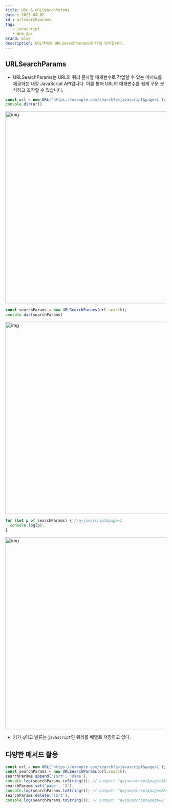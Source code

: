 ```yaml
---
title: URL & URLSearchParams
date : 2023-04-02
id : urlsearchparams
tag: 
   - javascript
   - Web Api
brand: blog
description: URL객체와 URLSearchParams에 대해 정리합니다.
---
```



## URLSearchParams

- URLSearchParams는 URL의 쿼리 문자열 매개변수로 작업할 수 있는 메서드를 제공하는 내장 JavaScript API입니다. 이를 통해 URL의 매개변수를 쉽게 구문 분석하고 조작할 수 있습니다.

```jsx
const url = new URL('https://example.com/search?q=javascript&page=1');
console.dir(url)
```
<img src="/images/URLSearchParams/URLSearchParams.png" alt="img" width="1000" height="600" />

```jsx
const searchParams = new URLSearchParams(url.search);
console.dir(searchParams)
```

<img src="/images/URLSearchParams/URLSearchParams1.png" alt="img" width="1000" height="600" />

```jsx
for (let p of searchParams) { //q=javascript&page=1
  console.log(p);
}
```

<img src="/images/URLSearchParams/URLSearchParams2.png" alt="img" width="1000" height="600" />

- 키가 `q`이고 벨류는 `javascript`인 쿼리를 배열로 저장하고 있다.

## 다양한 메서드 활용

```jsx
const url = new URL('https://example.com/search?q=javascript&page=1');
const searchParams = new URLSearchParams(url.search);
searchParams.append('sort', 'date');
console.log(searchParams.toString()); // output: "q=javascript&page=1&sort=date"
searchParams.set('page', '2');
console.log(searchParams.toString()); // output: "q=javascript&page=2&sort=date"
searchParams.delete('sort');
console.log(searchParams.toString()); // output: "q=javascript&page=2"
```